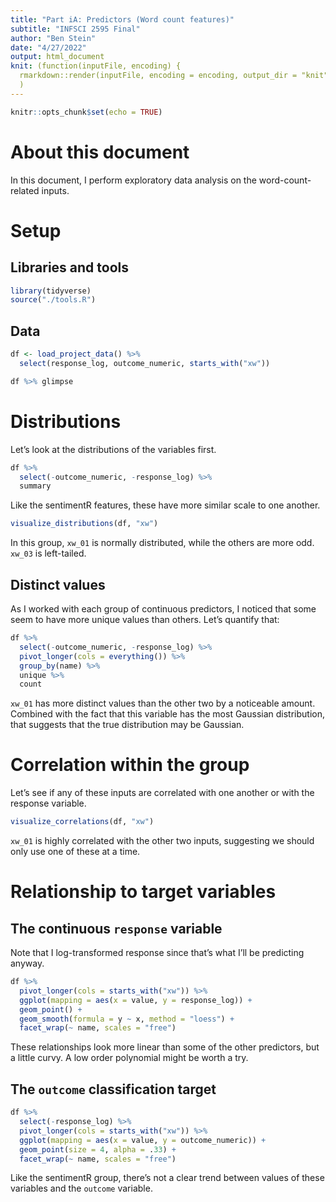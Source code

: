 ```yaml
---
title: "Part iA: Predictors (Word count features)"
subtitle: "INFSCI 2595 Final"
author: "Ben Stein"
date: "4/27/2022"
output: html_document
knit: (function(inputFile, encoding) {
  rmarkdown::render(inputFile, encoding = encoding, output_dir = "knit") }
  )
---
```


```r
knitr::opts_chunk$set(echo = TRUE)
```

# About this document

In this document, I perform exploratory data analysis on the word-count-related inputs.

# Setup

## Libraries and tools

```r
library(tidyverse)
source("./tools.R")
```

## Data

```r
df <- load_project_data() %>%
  select(response_log, outcome_numeric, starts_with("xw"))

df %>% glimpse
```

# Distributions

Let's look at the distributions of the variables first.

```r
df %>% 
  select(-outcome_numeric, -response_log) %>%
  summary
```

Like the sentimentR features, these have more similar scale to one another. 

```r
visualize_distributions(df, "xw")
```

In this group, `xw_01` is normally distributed, while the others are more odd. `xw_03` is left-tailed.

## Distinct values

As I worked with each group of continuous predictors, I noticed that some seem to have more unique values than others. Let's quantify that:

```r
df %>%
  select(-outcome_numeric, -response_log) %>%
  pivot_longer(cols = everything()) %>%
  group_by(name) %>% 
  unique %>%
  count
```

`xw_01` has more distinct values than the other two by a noticeable amount. Combined with the fact that this variable has the most Gaussian distribution, that suggests that the true distribution may be Gaussian.

# Correlation within the group

Let's see if any of these inputs are correlated with one another or with the response variable.

```r
visualize_correlations(df, "xw")
```

`xw_01` is highly correlated with the other two inputs, suggesting we should only use one of these at a time.

# Relationship to target variables

## The continuous `response` variable

Note that I log-transformed response since that's what I'll be predicting anyway.

```r
df %>%
  pivot_longer(cols = starts_with("xw")) %>%
  ggplot(mapping = aes(x = value, y = response_log)) +
  geom_point() +
  geom_smooth(formula = y ~ x, method = "loess") + 
  facet_wrap(~ name, scales = "free")
```

These relationships look more linear than some of the other predictors, but a little curvy. A low order polynomial might be worth a try.

## The `outcome` classification target

```r
df %>%
  select(-response_log) %>%
  pivot_longer(cols = starts_with("xw")) %>%
  ggplot(mapping = aes(x = value, y = outcome_numeric)) +
  geom_point(size = 4, alpha = .33) +
  facet_wrap(~ name, scales = "free")
```

Like the sentimentR group, there's not a clear trend between values of these variables and the `outcome` variable.